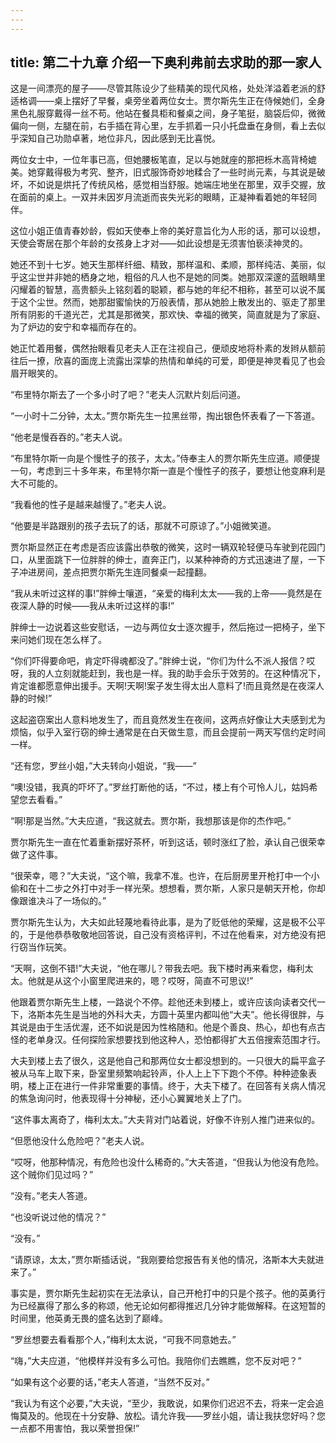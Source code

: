 ```yaml
---
---
---
```

title: 第二十九章 介绍一下奥利弗前去求助的那一家人
---

这是一间漂亮的屋子——尽管其陈设少了些精美的现代风格，处处洋溢着老派的舒适格调——桌上摆好了早餐，桌旁坐着两位女士。贾尔斯先生正在侍候她们，全身黑色礼服穿戴得一丝不苟。他站在餐具柜和餐桌之间，身子笔挺，脑袋后仰，微微偏向一侧，左腿在前，右手插在背心里，左手抓着一只小托盘垂在身侧，看上去似乎深知自己功勋卓著，地位非凡，因此感到无比喜悦。

两位女士中，一位年事已高，但她腰板笔直，足以与她就座的那把栎木高背椅媲美。她穿戴得极为考究、整齐，旧式服饰奇妙地糅合了一些时尚元素，与其说是破坏，不如说是烘托了传统风格，感觉相当舒服。她端庄地坐在那里，双手交握，放在面前的桌上。一双并未因岁月流逝而丧失光彩的眼睛，正凝神看着她的年轻同伴。

这位小姐正值青春妙龄，假如天使奉上帝的美好意旨化为人形的话，那可以设想，天使会寄居在那个年龄的女孩身上才对——如此设想是无须害怕亵渎神灵的。

她还不到十七岁。她天生那样纤细、精致，那样温和、柔顺，那样纯洁、美丽，似乎这尘世并非她的栖身之地，粗俗的凡人也不是她的同类。她那双深邃的蓝眼睛里闪耀着的智慧，高贵额头上铭刻着的聪颖，都与她的年纪不相称，甚至可以说不属于这个尘世。然而，她那甜蜜愉快的万般表情，那从她脸上散发出的、驱走了那里所有阴影的千道光芒，尤其是那微笑，那欢快、幸福的微笑，简直就是为了家庭、为了炉边的安宁和幸福而存在的。

她正忙着用餐，偶然抬眼看见老夫人正在注视自己，便顽皮地将朴素的发辫从额前往后一撩，欣喜的面庞上流露出深挚的热情和单纯的可爱，即便是神灵看见了也会眉开眼笑的。

“布里特尔斯去了一个多小时了吧？”老夫人沉默片刻后问道。

“一小时十二分钟，太太。”贾尔斯先生一拉黑丝带，掏出银色怀表看了一下答道。

“他老是慢吞吞的。”老夫人说。

“布里特尔斯一向是个慢性子的孩子，太太。”侍奉主人的贾尔斯先生应道。顺便提一句，考虑到三十多年来，布里特尔斯一直是个慢性子的孩子，要想让他变麻利是大不可能的。

“我看他的性子是越来越慢了。”老夫人说。

“他要是半路跟别的孩子去玩了的话，那就不可原谅了。”小姐微笑道。

贾尔斯显然正在考虑是否应该露出恭敬的微笑，这时一辆双轮轻便马车驶到花园门口，从里面跳下一位胖胖的绅士，直奔正门，以某种神奇的方式迅速进了屋，一下子冲进房间，差点把贾尔斯先生连同餐桌一起撞翻。

“我从未听过这样的事!”胖绅士嚷道，“亲爱的梅利太太——我的上帝——竟然是在夜深人静的时候——我从未听过这样的事!”

胖绅士一边说着这些安慰话，一边与两位女士逐次握手，然后拖过一把椅子，坐下来问她们现在怎么样了。

“你们吓得要命吧，肯定吓得魂都没了。”胖绅士说，“你们为什么不派人报信？哎呀，我的人立刻就能赶到，我也是一样。我的助手会乐于效劳的。在这种情况下，肯定谁都愿意伸出援手。天啊!天啊!案子发生得太出人意料了!而且竟然是在夜深人静的时候!”

这起盗窃案出人意料地发生了，而且竟然发生在夜间，这两点好像让大夫感到尤为烦恼，似乎入室行窃的绅士通常是在白天做生意，而且会提前一两天写信约定时间一样。

“还有您，罗丝小姐，”大夫转向小姐说，“我——”

“噢!没错，我真的吓坏了。”罗丝打断他的话，“不过，楼上有个可怜人儿，姑妈希望您去看看。”

“啊!那是当然。”大夫应道，“我这就去。贾尔斯，我想那该是你的杰作吧。”

贾尔斯先生一直在忙着重新摆好茶杯，听到这话，顿时涨红了脸，承认自己很荣幸做了这件事。

“很荣幸，嗯？”大夫说，“这个嘛，我拿不准。也许，在后厨房里开枪打中一个小偷和在十二步之外打中对手一样光荣。想想看，贾尔斯，人家只是朝天开枪，你却像跟谁决斗了一场似的。”

贾尔斯先生认为，大夫如此轻蔑地看待此事，是为了贬低他的荣耀，这是极不公平的，于是他恭恭敬敬地回答说，自己没有资格评判，不过在他看来，对方绝没有把行窃当作玩笑。

“天啊，这倒不错!”大夫说，“他在哪儿？带我去吧。我下楼时再来看您，梅利太太。他就是从这个小窗里爬进来的，嗯？哎呀，简直不可思议!”

他跟着贾尔斯先生上楼，一路说个不停。趁他还未到楼上，或许应该向读者交代一下，洛斯本先生是当地的外科大夫，方圆十英里内都叫他“大夫”。他长得很胖，与其说是由于生活优渥，还不如说是因为性格随和。他是个善良、热心，却也有点古怪的老单身汉。任何探险家想要找到他这种人，恐怕都得扩大五倍搜索范围才行。

大夫到楼上去了很久，这是他自己和那两位女士都没想到的。一只很大的扁平盒子被从马车上取下来，卧室里频繁响起铃声，仆人上上下下跑个不停。种种迹象表明，楼上正在进行一件非常重要的事情。终于，大夫下楼了。在回答有关病人情况的焦急询问时，他表现得十分神秘，还小心翼翼地关上了门。

“这件事太离奇了，梅利太太。”大夫背对门站着说，好像不许别人推门进来似的。

“但愿他没什么危险吧？”老夫人说。

“哎呀，他那种情况，有危险也没什么稀奇的。”大夫答道，“但我认为他没有危险。这个贼你们见过吗？”

“没有。”老夫人答道。

“也没听说过他的情况？”

“没有。”

“请原谅，太太，”贾尔斯插话说，“我刚要给您报告有关他的情况，洛斯本大夫就进来了。”

事实是，贾尔斯先生起初实在无法承认，自己开枪打中的只是个孩子。他的英勇行为已经赢得了那么多的称颂，他无论如何都得推迟几分钟才能做解释。在这短暂的时间里，他英勇无畏的盛名达到了巅峰。

“罗丝想要去看看那个人，”梅利太太说，“可我不同意她去。”

“嗨，”大夫应道，“他模样并没有多么可怕。我陪你们去瞧瞧，您不反对吧？”

“如果有这个必要的话，”老夫人答道，“当然不反对。”

“我认为有这个必要，”大夫说，“至少，我敢说，如果你们迟迟不去，将来一定会追悔莫及的。他现在十分安静、放松。请允许我——罗丝小姐，请让我扶您好吗？您一点都不用害怕，我以荣誉担保!”